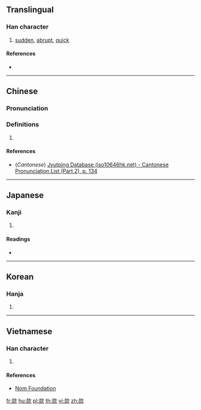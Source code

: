 ==Translingual==

===Han character===
{{Han char|rn=76|rad=欠|as=08|sn=12|four=97882|canj=FFNO|ids=⿰炎欠}}

# [[sudden]], [[abrupt]], [[quick]]

====References====
* {{Han ref|kx=0568.160|dkj=16099|dj=0957.020|hdz=32144.040|uh=6B3B|ud=27451|bh=D9DB|bd=55771}}

----

==Chinese==
{{zh-forms}}

===Pronunciation===
{{zh-pron
|m=chuā
|c=fat1,caat3
|mc=y
|oc=y
|ma=
|cat=a
}}

===Definitions===
{{zh-hanzi}}

# {{rfdef|lang=zh}}

====References====
* (''Cantonese'') [http://www.iso10646hk.net/jp/document/download.jsp Jyutping Database (iso10646hk.net) - Cantonese Pronunciation List (Part 2), p. 134]

----

==Japanese==

===Kanji===
{{ja-kanji|grade=|rs=欠08}}

# {{defn|lang=ja|sort=欠08}}

====Readings====
* {{ja-readings|on=[[くつ]] (kutsu), [[くち]] (kuchi)|kun=}}

----

==Korean==

===Hanja===
{{ko-hanja|hangeul=훌|eumhun=|rv=hul|mr=hul|y=hwul}}

# {{defn|lang=ko|sort=欠08}}

----

==Vietnamese==

===Han character===
{{vi-readings|rs=欠08| hanviet = hư}}

# {{defn|lang=vi|sort=欠08}}

====References====
*[http://nomfoundation.org/common/nom_details.php?codepoint=6b3b Nom Foundation]

[[fr:欻]]
[[hu:欻]]
[[pl:欻]]
[[th:欻]]
[[vi:欻]]
[[zh:欻]]